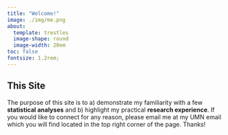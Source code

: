 ```yaml
---
title: "Welcome!"
image: ./img/me.png
about:
  template: trestles
  image-shape: round
  image-width: 20em
toc: false
fontsize: 1.2rem;
---
```


## This Site 

The purpose of this site is to a) demonstrate my familiarity with a few **statistical analyses** and b) highlight my practical **research experience**. If you would like to connect for any reason, please email me at my UMN email which you will find located in the top right corner of the page. Thanks!